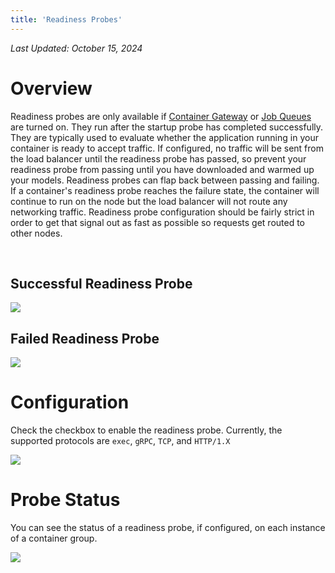 ```yaml
---
title: 'Readiness Probes'
---
```


_Last Updated: October 15, 2024_

# Overview

Readiness probes are only available if
[Container Gateway](/container-engine/explanation/infrastructure-platform/networking) or
[Job Queues](/container-engine/explanation/job-processing/job-queues) are turned on. They run after the startup probe
has completed successfully. They are typically used to evaluate whether the application running in your container is
ready to accept traffic. If configured, no traffic will be sent from the load balancer until the readiness probe has
passed, so prevent your readiness probe from passing until you have downloaded and warmed up your models. Readiness
probes can flap back between passing and failing. If a container's readiness probe reaches the failure state, the
container will continue to run on the node but the load balancer will not route any networking traffic. Readiness probe
configuration should be fairly strict in order to get that signal out as fast as possible so requests get routed to
other nodes.

<br />

## Successful Readiness Probe

<img src="/container-engine/images/readiness-success.png" />

<br />

## Failed Readiness Probe

<img src="/container-engine/images/readiness-failure.png" />

<br />

# Configuration

Check the checkbox to enable the readiness probe. Currently, the supported protocols are `exec`, `gRPC`, `TCP`, and
`HTTP/1.X`

<img src="/container-engine/images/readiness-tcp-config.png" />

<br />

# Probe Status

You can see the status of a readiness probe, if configured, on each instance of a container group.

<img src="/container-engine/images/portal-view-readiness.probe.png" />
